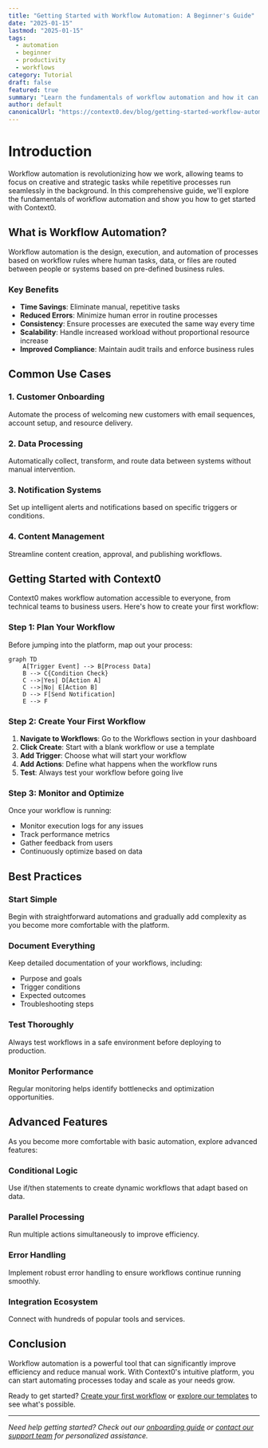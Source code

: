 ```yaml
---
title: "Getting Started with Workflow Automation: A Beginner's Guide"
date: "2025-01-15"
lastmod: "2025-01-15"
tags: 
  - automation
  - beginner
  - productivity
  - workflows
category: Tutorial
draft: false
featured: true
summary: "Learn the fundamentals of workflow automation and how it can transform your daily tasks and business processes. This comprehensive guide covers everything from basic concepts to practical implementation."
author: default
canonicalUrl: "https://context0.dev/blog/getting-started-workflow-automation"
---
```


# Introduction

Workflow automation is revolutionizing how we work, allowing teams to focus on creative and strategic tasks while repetitive processes run seamlessly in the background. In this comprehensive guide, we'll explore the fundamentals of workflow automation and show you how to get started with Context0.

## What is Workflow Automation?

Workflow automation is the design, execution, and automation of processes based on workflow rules where human tasks, data, or files are routed between people or systems based on pre-defined business rules.

### Key Benefits

- **Time Savings**: Eliminate manual, repetitive tasks
- **Reduced Errors**: Minimize human error in routine processes
- **Consistency**: Ensure processes are executed the same way every time
- **Scalability**: Handle increased workload without proportional resource increase
- **Improved Compliance**: Maintain audit trails and enforce business rules

## Common Use Cases

### 1. Customer Onboarding
Automate the process of welcoming new customers with email sequences, account setup, and resource delivery.

### 2. Data Processing
Automatically collect, transform, and route data between systems without manual intervention.

### 3. Notification Systems
Set up intelligent alerts and notifications based on specific triggers or conditions.

### 4. Content Management
Streamline content creation, approval, and publishing workflows.

## Getting Started with Context0

Context0 makes workflow automation accessible to everyone, from technical teams to business users. Here's how to create your first workflow:

### Step 1: Plan Your Workflow

Before jumping into the platform, map out your process:

```mermaid
graph TD
    A[Trigger Event] --> B[Process Data]
    B --> C{Condition Check}
    C -->|Yes| D[Action A]
    C -->|No| E[Action B]
    D --> F[Send Notification]
    E --> F
```

### Step 2: Create Your First Workflow

1. **Navigate to Workflows**: Go to the Workflows section in your dashboard
2. **Click Create**: Start with a blank workflow or use a template
3. **Add Trigger**: Choose what will start your workflow
4. **Add Actions**: Define what happens when the workflow runs
5. **Test**: Always test your workflow before going live

### Step 3: Monitor and Optimize

Once your workflow is running:

- Monitor execution logs for any issues
- Track performance metrics
- Gather feedback from users
- Continuously optimize based on data

## Best Practices

### Start Simple
Begin with straightforward automations and gradually add complexity as you become more comfortable with the platform.

### Document Everything
Keep detailed documentation of your workflows, including:
- Purpose and goals
- Trigger conditions
- Expected outcomes
- Troubleshooting steps

### Test Thoroughly
Always test workflows in a safe environment before deploying to production.

### Monitor Performance
Regular monitoring helps identify bottlenecks and optimization opportunities.

## Advanced Features

As you become more comfortable with basic automation, explore advanced features:

### Conditional Logic
Use if/then statements to create dynamic workflows that adapt based on data.

### Parallel Processing
Run multiple actions simultaneously to improve efficiency.

### Error Handling
Implement robust error handling to ensure workflows continue running smoothly.

### Integration Ecosystem
Connect with hundreds of popular tools and services.

## Conclusion

Workflow automation is a powerful tool that can significantly improve efficiency and reduce manual work. With Context0's intuitive platform, you can start automating processes today and scale as your needs grow.

Ready to get started? [Create your first workflow](/workflow) or [explore our templates](/templates) to see what's possible.

---

*Need help getting started? Check out our [onboarding guide](/onboarding) or [contact our support team](mailto:support@context0.dev) for personalized assistance.*